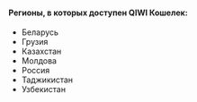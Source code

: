 <Cut title="не везде">

#### Регионы, в которых доступен QIWI Кошелек:

- Беларусь
- Грузия
- Казахстан
- Молдова
- Россия
- Таджикистан
- Узбекистан

</Cut>
